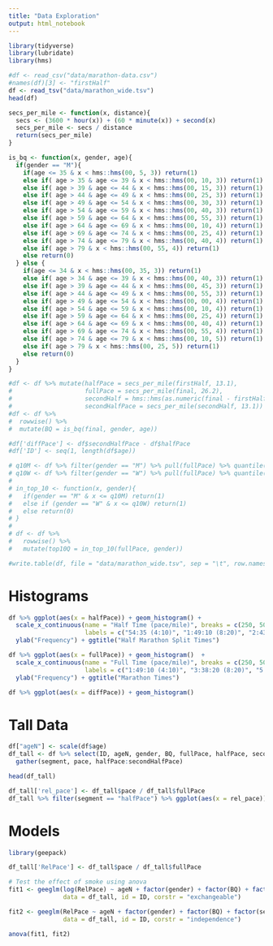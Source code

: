 ```yaml
---
title: "Data Exploration"
output: html_notebook
---
```


```r
library(tidyverse)
library(lubridate)
library(hms)
```

```r
#df <- read_csv("data/marathon-data.csv")
#names(df)[3] <- "firstHalf"
df <- read_tsv("data/marathon_wide.tsv")
head(df)
```

```r
secs_per_mile <- function(x, distance){
  secs <- (3600 * hour(x)) + (60 * minute(x)) + second(x)
  secs_per_mile <- secs / distance
  return(secs_per_mile)
}

is_bq <- function(x, gender, age){
  if(gender == "M"){
    if(age <= 35 & x < hms::hms(00, 5, 3)) return(1)
    else if( age > 35 & age <= 39 & x < hms::hms(00, 10, 3)) return(1)
    else if( age > 39 & age <= 44 & x < hms::hms(00, 15, 3)) return(1)
    else if( age > 44 & age <= 49 & x < hms::hms(00, 25, 3)) return(1)
    else if( age > 49 & age <= 54 & x < hms::hms(00, 30, 3)) return(1)
    else if( age > 54 & age <= 59 & x < hms::hms(00, 40, 3)) return(1)
    else if( age > 59 & age <= 64 & x < hms::hms(00, 55, 3)) return(1)
    else if( age > 64 & age <= 69 & x < hms::hms(00, 10, 4)) return(1)
    else if( age > 69 & age <= 74 & x < hms::hms(00, 25, 4)) return(1)
    else if( age > 74 & age <= 79 & x < hms::hms(00, 40, 4)) return(1)
    else if( age > 79 & x < hms::hms(00, 55, 4)) return(1)
    else return(0)
  } else {
    if(age <= 34 & x < hms::hms(00, 35, 3)) return(1)
    else if( age > 34 & age <= 39 & x < hms::hms(00, 40, 3)) return(1)
    else if( age > 39 & age <= 44 & x < hms::hms(00, 45, 3)) return(1)
    else if( age > 44 & age <= 49 & x < hms::hms(00, 55, 3)) return(1)
    else if( age > 49 & age <= 54 & x < hms::hms(00, 00, 4)) return(1)
    else if( age > 54 & age <= 59 & x < hms::hms(00, 10, 4)) return(1)
    else if( age > 59 & age <= 64 & x < hms::hms(00, 25, 4)) return(1)
    else if( age > 64 & age <= 69 & x < hms::hms(00, 40, 4)) return(1)
    else if( age > 69 & age <= 74 & x < hms::hms(00, 55, 4)) return(1)
    else if( age > 74 & age <= 79 & x < hms::hms(00, 10, 5)) return(1)
    else if( age > 79 & x < hms::hms(00, 25, 5)) return(1)
    else return(0)
  }
}

#df <- df %>% mutate(halfPace = secs_per_mile(firstHalf, 13.1),
#                    fullPace = secs_per_mile(final, 26.2),
#                    secondHalf = hms::hms(as.numeric(final - firstHalf)),
#                    secondHalfPace = secs_per_mile(secondHalf, 13.1))
#df <- df %>% 
#  rowwise() %>% 
#  mutate(BQ = is_bq(final, gender, age))

#df['diffPace'] <- df$secondHalfPace - df$halfPace
#df['ID'] <- seq(1, length(df$age))

# q10M <- df %>% filter(gender == "M") %>% pull(fullPace) %>% quantile(0.10)
# q10W <- df %>% filter(gender == "W") %>% pull(fullPace) %>% quantile(0.10)
# 
# in_top_10 <- function(x, gender){
#   if(gender == "M" & x <= q10M) return(1)
#   else if (gender == "W" & x <= q10W) return(1)
#   else return(0)
# }
# 
# df <- df %>%
#   rowwise() %>%
#   mutate(top10Q = in_top_10(fullPace, gender))

#write.table(df, file = "data/marathon_wide.tsv", sep = "\t", row.names = FALSE, quote = FALSE)
```

# Histograms

```r
df %>% ggplot(aes(x = halfPace)) + geom_histogram() +
  scale_x_continuous(name = "Half Time (pace/mile)", breaks = c(250, 500, 750, 1000, 1250), 
                     labels = c("54:35 (4:10)", "1:49:10 (8:20)", "2:43:35 (12:30)", "3:38:20 (16:40)", "4:32:55 (20:50)")) +
  ylab("Frequency") + ggtitle("Half Marathon Split Times")
```

```r
df %>% ggplot(aes(x = fullPace)) + geom_histogram()  +
  scale_x_continuous(name = "Full Time (pace/mile)", breaks = c(250, 500, 750, 1000, 1250), 
                     labels = c("1:49:10 (4:10)", "3:38:20 (8:20)", "5:27:30 (12:30)", "7:16:40 (16:40)", "9:05:50 (20:50)")) +
  ylab("Frequency") + ggtitle("Marathon Times")
```

```r
df %>% ggplot(aes(x = diffPace)) + geom_histogram()
```

# Tall Data

```r
df["ageN"] <- scale(df$age)
df_tall <- df %>% select(ID, ageN, gender, BQ, fullPace, halfPace, secondHalfPace) %>%
  gather(segment, pace, halfPace:secondHalfPace)

head(df_tall)
```
```r
df_tall['rel_pace'] <- df_tall$pace / df_tall$fullPace
df_tall %>% filter(segment == "halfPace") %>% ggplot(aes(x = rel_pace)) + geom_histogram()
```

# Models

```r
library(geepack)

df_tall['RelPace'] <- df_tall$pace / df_tall$fullPace

# Test the effect of smoke using anova
fit1 <- geeglm(log(RelPace) ~ ageN + factor(gender) + factor(BQ) + factor(segment), family = gaussian(),
               data = df_tall, id = ID, corstr = "exchangeable")

fit2 <- geeglm(RelPace ~ ageN + factor(gender) + factor(BQ) + factor(segment), family = gaussian(),
               data = df_tall, id = ID, corstr = "independence")

anova(fit1, fit2)

```

